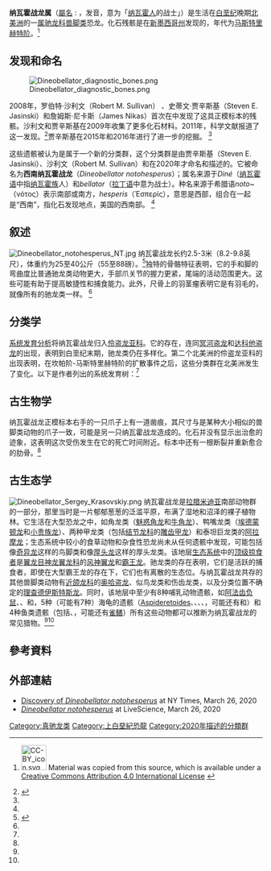 {{noteTA
|1=zh:納瓦霍; zh-hans:纳瓦霍; zh-tw:納瓦荷;
}}
{{automatic taxobox
| taxon = Dineobellator
| fossil_range = [[白堊紀|白堊紀]]晚期，{{fossil range|67}} 
| image = Dineobellator skeleton.png
| image_caption = 骨骼重建图，已知部分为白色。
| authority = Jasinski ''et al''. 2020
| type_species = '''西南纳瓦霍战龙<br>''Dineobellator notohesperus''''' 
| type_species_authority = Jasinski ''et al''. 2020 
}}
'''纳瓦霍战龙属'''（[[学名|屬名]] : {{lang|la|''Dineobellator''}}，发音{{IPAc-en|d|ɪ|ˌ|n|eɪ|oʊ|b|ə|ˈ|l|eɪ|t|ər}}，意为「[[纳瓦霍人|纳瓦霍人]]的战士」）是生活在[[白垩纪|白垩纪]]晚期[[北美洲|北美洲]]的一[[属|属]][[驰龙科|驰龙科]][[兽脚类|兽脚类]]恐龙。化石残骸是在[[新墨西哥州|新墨西哥州]]{{link-en|白杨山组|Ojo Alamo Formation}}发现的，年代为[[马斯特里赫特阶|马斯特里赫特阶]]。<ref name="Jasinski_2020">{{Cite journal| language=en |last=Jasinski|first=S. E.|last2=Sullivan|first2=R. M.|last3=Dodson|first3=P.|date=2020|title=New Dromaeosaurid Dinosaur (Theropoda, Dromaeosauridae) from New Mexico and Biodiversity of Dromaeosaurids at the end of the Cretaceous|journal=Scientific Reports|volume=10|pages=1|doi=10.1038/s41598-020-61480-7|issn=2045-2322}}  [[File:CC-BY_icon.svg|50px]] Material was copied from this source, which is available under a [https://creativecommons.org/licenses/by/4.0/ Creative Commons Attribution 4.0 International License] {{Wayback|url=https://creativecommons.org/licenses/by/4.0/ |date=20171016050101 }}</ref>

==发现和命名==
[[File:Dineobellator_diagnostic_bones.png|thumb]]

2008年，罗伯特·沙利文（Robert M. Sullivan） 、史蒂文·贾辛斯基（Steven E. Jasinski）和詹姆斯·尼卡斯（James Nikas）首次在{{link-en|白杨山组|Ojo Alamo Formation}}中发现了这具正模标本的残骸。沙利文和贾辛斯基在2009年收集了更多化石材料。2011年，科学文献报道了这一发现。<ref name="Jasinski2011">{{cite journal|last=Jasinski|first=S. E.|last2=Sullivan|first2=R. M.|last3=Lucas|first3=S. G.|date=2011|title=Taxonomic composition of the Alamo Wash local fauna from the Upper Cretaceous Ojo Alamo Formation (Naashoibito Member) San Juan Basin, New Mexico|journal=New Mexico Museum of Natural History and Science|volume=53|url=https://www.researchgate.net/publication/283014802}}</ref>贾辛斯基在2015年和2016年进行了进一步的挖掘。 <ref name="Jasinski_2020"/>

这些遗骸被认为是属于一个新的分类群，这个分类群是由贾辛斯基（Steven E. Jasinski）、沙利文（Robert M. Sullivan）和{{link-en|彼得·道森|Peter Dodson}}在2020年才命名和描述的。它被命名为'''西南纳瓦霍战龙'''（''Dineobellator notohesperus''）；属名来源于''Diné''（[[纳瓦霍语|纳瓦霍语]]中指[[纳瓦霍族保留地|纳瓦霍族]]人）和''bellator''（[[拉丁语|拉丁语]]中意为战士）。种名来源于希腊语''noto~''（νότος）表示南部或南方，''hesperis''（Ἑσπερίς），意思是西部，组合在一起是“西南”，指化石发现地点，美国的西南部。 <ref name="Jasinski_2020"/>

==叙述==
[[File:Dineobellator_notohesperus_NT.jpg|thumb]]
纳瓦霍战龙长约2.5-3米（8.2-9.8英尺），体重约为25至40公斤（55至88磅）。<ref>{{cite news|first1=N.|last1=Davis|title=Fossil of 67m-year-old raptor dinosaur found in New Mexico|publisher=The Guardian|date=2020-03-26|url=https://www.theguardian.com/science/2020/mar/26/fossil-of-67m-year-old-raptor-dinosaur-found-in-new-mexico}}</ref>独特的骨骼特征表明，它的手和脚的弯曲度比普通驰龙类动物更大，手部爪关节的握力更紧，尾端的活动范围更大。这些可能有助于提高敏捷性和捕食能力。此外，尺骨上的羽茎瘤表明它是有羽毛的，就像所有的驰龙类一样。 <ref name="Jasinski_2020"/>

==分类学==
[[系统发育分析|系统发育分析]]将纳瓦霍战龙归入[[伶盗龙亚科|伶盗龙亚科]]。它的存在，连同[[冥河盗龙|冥河盗龙]]和[[达科他盗龙|达科他盗龙]]的出现，表明到白垩纪末期，驰龙类仍在多样化。第二个北美洲的伶盗龙亚科的出现表明，在坎帕阶-马斯特里赫特阶的扩散事件之后，这些分类群在北美洲发生了变化。以下是作者列出的系统发育树：<ref name="Jasinski_2020"/>

{{clade|label1='''[[真驰龙类|真驰龙类]]'''|{{clade
 |1=[[蜥鸟盗龙|蜥鸟盗龙]]
 |2={{clade
  |1=[[驰龙亚科|驰龙亚科]]
  |2={{clade
   |1=[[恐爪龙|恐爪龙]]
   |2={{clade
    |1={{clade
     |1=[[恶灵龙|恶灵龙]]
     |2={{clade
      |1=[[犹他盗龙|犹他盗龙]]
      |2=[[阿基里斯龙|阿基里斯龙]] }} }}
    |label2=[[伶盗龙亚科|伶盗龙亚科]]
    |2={{clade
     |1=[[冥河盗龙|冥河盗龙]]
     |2={{clade
      |1=[[伶盗龙|蒙古伶盗龙]]
      |2={{clade
       |1=[[伶盗龙|奥氏伶盗龙]]
       |2={{clade
        |1='''纳瓦霍战龙'''
        |2={{clade
         |1=[[白魔龙|白魔龙]]
         |2=[[临河盗龙|临河盗龙]] }} }} }} }} }} }} }} }} }}}}

==古生物学==
纳瓦霍战龙正模标本右手的一只爪子上有一道凿痕，其尺寸与是某种大小相似的兽脚类动物的爪子一致，可能是另一只纳瓦霍战龙造成的。化石并没有显示出治愈的迹象，这表明这次受伤发生在它的死亡时间附近。标本中还有一根断裂并重新愈合的肋骨。<ref name="Jasinski_2020"/>

==古生态学==
[[File:Dineobellator_Sergey_Krasovskiy.png|thumb]]
纳瓦霍战龙是[[拉腊米迪亚|拉腊米迪亚]]南部{{link-en|白杨山组|Ojo Alamo Formation}}动物群的一部分，那里当时是一片郁郁葱葱的泛滥平原，布满了湿地和沼泽的裸子植物林。它生活在大型恐龙之中，如角龙类（[[魅惑角龙|魅惑角龙]]和[[牛角龙|牛角龙]]）、鸭嘴龙类（[[埃德蒙顿龙|埃德蒙顿龙]]和[[小贵族龙|小贵族龙]]）、两种甲龙类（包括[[结节龙科|结节龙科]]的[[雕齿甲龙|雕齿甲龙]]）和泰坦巨龙类的[[阿拉摩龙|阿拉摩龙]]；生态系统中较小的食草动物和杂食性恐龙尚未从任何遗骸中发现，可能包括像[[奇异龙|奇异龙]]这样的鸟脚类和像[[厚头龙|厚头龙]]这样的厚头龙类。该地层[[生态系统|生态系统]]中的[[顶级掠食者|顶级掠食者]]是[[翼龙目|翼龙目]][[神龙翼龙科|神龙翼龙科]]的[[风神翼龙|风神翼龙]]和[[霸王龙|霸王龙]]。驰龙类的存在表明，它们是活跃的捕食者，即使在大型霸王龙的存在下，它们也有离散的生态位。与纳瓦霍战龙共存的其他兽脚类动物有[[近颌龙科|近颌龙科]]的[[奥哈盗龙|奥哈盗龙]]、似鸟龙类和伤齿龙类，以及分类位置不确定的[[理查德伊斯特斯龙|理查德伊斯特斯龙]]。同时，该地层中至少有8种哺乳动物遗骸，如[[阿法齿负鼠|阿法齿负鼠]]、{{link-en|Essonodon}}、{{link-en|间异兽|Mesodma}}和{{link-en|Meniscoessus}}，5种（可能有7种）海龟的遗骸（[[Aspideretoides|Aspideretoides]]、{{link-en|Compsemys}}、{{link-en|Hoplochelys}}、{{link-en|Neurankylus}}、{{link-en|Plastomenus}}，可能还有{{link-en|Adocus}}和{{link-en|Basilemys}}）和4种鱼类遗骸（包括{{link-en|Myledaphus}}、{{link-en|侏儒角鲨|Squatirhina}}，可能还有[[雀鳝|雀鳝]]）所有这些动物都可以推断为纳瓦霍战龙的常见猎物。<ref name="Jasinski2011"/><ref name="Jasinski_2020"/>

== 參考資料 ==
{{Reflist|2}}

== 外部連結 ==
*[https://www.nytimes.com/2020/03/26/science/raptor-fossil-dinosaurs.html Discovery of  ''Dineobellator notohesperus''] at NY Times, March 26, 2020
*[https://www.livescience.com/new-dinosaur-velociraptor-cousin-claw-marks.html ''Dineobellator notohesperus''] at LiveScience, March 26, 2020
{{手盜龍類|D.}}
{{Taxonbar|from=Q88688924}}
[[Category:真驰龙类|Category:真驰龙类]]
[[Category:上白堊紀恐龍|Category:上白堊紀恐龍]]
[[Category:2020年描述的分類群|Category:2020年描述的分類群]]